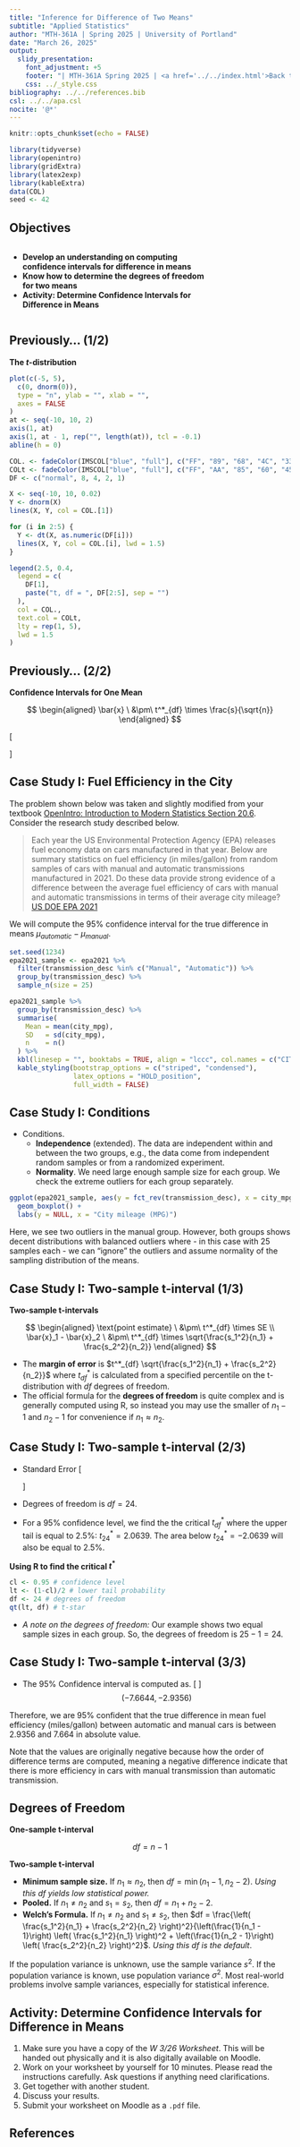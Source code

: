 ---
title: "Inference for Difference of Two Means"
subtitle: "Applied Statistics"
author: "MTH-361A | Spring 2025 | University of Portland"
date: "March 26, 2025"
output:
  slidy_presentation:
    font_adjustment: +5
    footer: "| MTH-361A Spring 2025 | <a href='../../index.html'>Back to the Course Website</a>"
    css: ../_style.css
bibliography: ../../references.bib
csl: ../../apa.csl
nocite: '@*'
---

```{r setup, include=FALSE}
knitr::opts_chunk$set(echo = FALSE)
```

```{r echo=FALSE, eval=TRUE,message=FALSE, warning=FALSE}
library(tidyverse)
library(openintro)
library(gridExtra)
library(latex2exp)
library(kableExtra)
data(COL)
seed <- 42
```

## Objectives

:::: {.column width=15%}
::::

:::: {.column width=70%}
- **Develop an understanding on computing confidence intervals for difference in means**
- **Know how to determine the degrees of freedom for two means**
- **Activity: Determine Confidence Intervals for Difference in Means**
::::

:::: {.column width=15%}
::::

## Previously... (1/2)

**The $t$-distribution**

```{r tDistConvergeToNormalDist, fig.cap="The larger the degrees of freedom the more closely the $t$-distribution resembles the standard normal distribution.", fig.asp=0.5, fig.align='center', message=FALSE, warning=FALSE, out.width="90%"}

plot(c(-5, 5),
  c(0, dnorm(0)),
  type = "n", ylab = "", xlab = "",
  axes = FALSE
)
at <- seq(-10, 10, 2)
axis(1, at)
axis(1, at - 1, rep("", length(at)), tcl = -0.1)
abline(h = 0)

COL. <- fadeColor(IMSCOL["blue", "full"], c("FF", "89", "68", "4C", "33"))
COLt <- fadeColor(IMSCOL["blue", "full"], c("FF", "AA", "85", "60", "45"))
DF <- c("normal", 8, 4, 2, 1)

X <- seq(-10, 10, 0.02)
Y <- dnorm(X)
lines(X, Y, col = COL.[1])

for (i in 2:5) {
  Y <- dt(X, as.numeric(DF[i]))
  lines(X, Y, col = COL.[i], lwd = 1.5)
}

legend(2.5, 0.4,
  legend = c(
    DF[1],
    paste("t, df = ", DF[2:5], sep = "")
  ),
  col = COL.,
  text.col = COLt,
  lty = rep(1, 5),
  lwd = 1.5
)
```

## Previously... (2/2)

**Confidence Intervals for One Mean**

$$
\begin{aligned}
\bar{x} \ &\pm\  t^*_{df} \times \frac{s}{\sqrt{n}}
\end{aligned}
$$

\[
\begin{aligned}
\bar{x} & \longrightarrow \text{sample mean (point estimate)} \\
s & \longrightarrow \text{sample standard deviation} \\
n & \longrightarrow \text{sample size} \\
t^*_{df} & \longrightarrow \text{critical value (t-distribution with degrees of freedom } df \text{)} 
\end{aligned}
\]

## Case Study I: Fuel Efficiency in the City

The problem shown below was taken and slightly modified from your textbook [OpenIntro: Introduction to Modern Statistics Section 20.6](https://openintro-ims.netlify.app/inference-two-means.html#chp20-exercises){target="_blank"}. Consider the research study described below.

> Each year the US Environmental Protection Agency (EPA) releases fuel economy data on cars manufactured in that year. Below are summary statistics on fuel efficiency (in miles/gallon) from random samples of cars with manual and automatic transmissions manufactured in 2021. Do these data provide strong evidence of a difference between the average fuel efficiency of cars with manual and automatic transmissions in terms of their average city mileage? [US DOE EPA 2021](https://www.fueleconomy.gov/feg/download.shtml){target="_blank"}

We will compute the 95\% confidence interval for the true difference in means $\mu_{automatic} - \mu_{manual}$.

```{r fig.align='center', message=FALSE, warning=FALSE}
set.seed(1234)
epa2021_sample <- epa2021 %>%
  filter(transmission_desc %in% c("Manual", "Automatic")) %>%
  group_by(transmission_desc) %>%
  sample_n(size = 25)

epa2021_sample %>%
  group_by(transmission_desc) %>%
  summarise(
    Mean = mean(city_mpg),
    SD   = sd(city_mpg),
    n    = n()
  ) %>%
  kbl(linesep = "", booktabs = TRUE, align = "lccc", col.names = c("CITY", "Mean", "SD", "n"), digits = 2) %>%
  kable_styling(bootstrap_options = c("striped", "condensed"), 
                latex_options = "HOLD_position",
                full_width = FALSE)
```

## Case Study I: Conditions

  * Conditions.
    - **Independence** (extended). The data are independent within and between the two groups, e.g., the data come from independent random samples or from a randomized experiment.
    - **Normality**. We need large enough sample size for each group. We check the extreme outliers for each group separately.
    
```{r fig.align='center', fig.width=5, fig.height=3, out.width="60%", message=FALSE, warning=FALSE}
ggplot(epa2021_sample, aes(y = fct_rev(transmission_desc), x = city_mpg)) +
  geom_boxplot() +
  labs(y = NULL, x = "City mileage (MPG)")
```

Here, we see two outliers in the manual group. However, both groups shows decent distributions with balanced outliers where - in this case with 25 samples each - we can "ignore" the outliers and assume normality of the sampling distribution of the means.
    
## Case Study I: Two-sample t-interval (1/3)

**Two-sample t-intervals**

$$
\begin{aligned}
\text{point estimate} \ &\pm\  t^*_{df} \times SE \\
\bar{x}_1 - \bar{x}_2 \ &\pm\  t^*_{df} \times \sqrt{\frac{s_1^2}{n_1} + \frac{s_2^2}{n_2}}
\end{aligned}
$$

  * The **margin of error** is $t^*_{df} \sqrt{\frac{s_1^2}{n_1} + \frac{s_2^2}{n_2}}$ where $t^*_{df}$ is calculated from a specified percentile on the t-distribution with *df* degrees of freedom.
  * The official formula for the **degrees of freedom** is quite complex and is generally computed using R, so instead you may use the smaller of $n_1 - 1$ and $n_2 - 1$ for convenience if $n_1 \approx n_2$.
    
## Case Study I: Two-sample t-interval (2/3)

  * Standard Error
    \[
    \begin{aligned}
    SE & = \sqrt{\frac{s_{automatic}^2}{n_{automatic}} + \frac{s_{manual}^2}{n_{manual}}} \\
       & = \sqrt{\frac{3.44^2}{25} + \frac{4.58^2}{25}} \\
    SE & = 1.1456
    \end{aligned}
    \]
    
  * Degrees of freedom is $df = 24$.
    
  * For a 95% confidence level, we find the the critical $t^*_{df}$ where the upper tail is equal to 2.5%: $t^*_{24} = 2.0639.$ The area below $t^*_{24} = -2.0639$ will also be equal to 2.5%.

**Using R to find the critical $t^*$**

```{r echo = TRUE}
cl <- 0.95 # confidence level
lt <- (1-cl)/2 # lower tail probability
df <- 24 # degrees of freedom
qt(lt, df) # t-star
```
  * *A note on the degrees of freedom:* Our example shows two equal sample sizes in each group. So, the degrees of freedom is $25 - 1 = 24$.
  
## Case Study I: Two-sample t-interval (3/3)
  
  * The 95\% Confidence interval is computed as.
  \[
  \begin{aligned}
  \bar{x}_{automatic} - \bar{x}_{manual} & \pm ME \\
                             17.4 - 22.7 & \pm 2.0639 \times 1.1456 \\
                                    -5.3 & \pm 2.3644
  \end{aligned}
  \]
  $$(-7.6644,-2.9356)$$
    
Therefore, we are 95\% confident that the true difference in mean fuel efficiency (miles/gallon) between automatic and manual cars is between 2.9356 and 7.664 in absolute value. 

Note that the values are originally negative because how the order of difference terms are computed, meaning a negative difference indicate that there is more efficiency in cars with manual transmission than automatic transmission.

## Degrees of Freedom

**One-sample t-interval**

$$df = n - 1$$

**Two-sample t-interval**

* **Minimum sample size.** If $n_1 \approx n_2$, then $df = \min{\left(n_1 - 1,n_2 - 2\right)}$. *Using this $df$ yields low statistical power.*
* **Pooled.** If $n_1 \ne n_2$ and $s_1 = s_2$, then $df = n_1 + n_2 - 2$.
* **Welch's Formula.** If $n_1 \ne n_2$ and $s_1 \ne s_2$, then $df = \frac{\left( \frac{s_1^2}{n_1} + \frac{s_2^2}{n_2} \right)^2}{\left(\frac{1}{n_1 - 1}\right) \left( \frac{s_1^2}{n_1} \right)^2 + \left(\frac{1}{n_2 - 1}\right) \left( \frac{s_2^2}{n_2} \right)^2}$. *Using this $df$ is the default*.

If the population variance is unknown, use the sample variance $s^2$. If the population variance is known, use population variance $\sigma^2$. Most real-world problems involve sample variances, especially for statistical inference.

## Activity: Determine Confidence Intervals for Difference in Means

1. Make sure you have a copy of the *W 3/26 Worksheet*. This will be handed out physically and it is also digitally available on Moodle.
2. Work on your worksheet by yourself for 10 minutes. Please read the instructions carefully. Ask questions if anything need clarifications.
3. Get together with another student.
4. Discuss your results.
5. Submit your worksheet on Moodle as a `.pdf` file.

## References

::: {#refs}
:::
